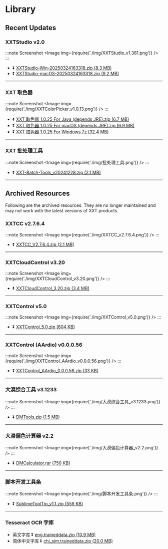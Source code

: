 
# Library

## Recent Updates

### XXTStudio v2.0

:::note Screenshot
<Image img={require('./img/XXTStudio_v1.381.png')} />
:::

- ⏬ [XXTStudio-Win-20250324163318\.zip \(8\.3 MB\)](https://cdn.82flex.com/assets/XXTStudio-Win-20250324163318.zip)
- ⏬ [XXTStudio-macOS-20250324163318\.zip \(9\.2 MB\)](https://cdn.82flex.com/assets/XXTStudio-macOS-20250324163318.zip)

----

### XXT 取色器

:::note Screenshot
<Image img={require('./img/XXTColorPicker_v1.0.13.png')} />
:::

- ⏬ [XXT 取色器 1\.0\.25 For Java \(depends JRE\)\.zip \(6\.7 MB\)](https://cdn.82flex.com/assets/XXT%20%E5%8F%96%E8%89%B2%E5%99%A8%201.0.25%20For%20Java%20%28depends%20JRE%29.zip)
- ⏬ [XXT 取色器 1\.0\.25 For macOS \(depends JRE\)\.zip \(6\.9 MB\)](https://cdn.82flex.com/assets/XXT%20%E5%8F%96%E8%89%B2%E5%99%A8%201.0.25%20For%20macOS%20%28depends%20JRE%29.zip)
- ⏬ [XXT 取色器 1\.0\.25 For Windows\.7z \(32\.4 MB\)](https://cdn.82flex.com/assets/XXT%20%E5%8F%96%E8%89%B2%E5%99%A8%201.0.25%20For%20Windows.7z)

----

### XXT 批处理工具

:::note Screenshot
<Image img={require('./img/批处理工具.png')} />
:::

- ⏬ [XXT\-Batch\-Tools\_v20241228\.zip \(2\.1 MB\)](https://cdn.82flex.com/assets/XXT-%E6%89%B9%E5%A4%84%E7%90%86%E5%B7%A5%E5%85%B7-20241228.zip)

----

## Archived Resources

Following are the archived resources. They are no longer maintained and may not work with the latest versions of XXT products.

### XXTCC v2.7.6.4

:::note Screenshot
<Image img={require('./img/XXTCC_v2.7.6.4.png')} />
:::

- ⏬ [XXTCC\_V2\.7\.6\.4\.zip \(2\.1 MB\)](https://cdn.82flex.com/ngdocs/assets/XXTCC_V2.7.6.4.zip)

----

### XXTCloudControl v3.20

:::note Screenshot
<Image img={require('./img/XXTCloudControl_v3.20.png')} />
:::

- ⏬ [XXTCloudControl\_3\.20\.zip \(3\.4 MB\)](https://cdn.82flex.com/assets/XXTCloudControl_3.20.zip)

----

### XXTControl v5.0

:::note Screenshot
<Image img={require('./img/XXTControl_v5.0.png')} />
:::

- ⏬ [XXTControl\_5\.0\.zip \(604 KB\)](https://cdn.82flex.com/assets/XXTControl_5.0.zip)

----

### XXTControl \(AArdio\) v0.0.0.56

:::note Screenshot
<Image img={require('./img/XXTControl_AArdio_v0.0.0.56.png')} />
:::

- ⏬ [XXTControl\_AArdio\_0\.0\.0\.56\.zip \(33 KB\)](https://cdn.82flex.com/assets/XXTControl_AArdio_0.0.0.56.zip)

----

### 大漠综合工具 v3.1233

:::note Screenshot
<Image img={require('./img/大漠综合工具_v3.1233.png')} />
:::

- ⏬ [DMTools\.zip \(1\.5 MB\)](https://cdn.82flex.com/assets/DMTools.zip)

----

### 大漠偏色计算器 v2.2

:::note Screenshot
<Image img={require('./img/大漠偏色计算器_v2.2.png')} />
:::

- ⏬ [DMCalculator\.rar \(750 KB\)](https://cdn.82flex.com/assets/DMCalculator.rar)

----

### 脚本开发工具条

:::note Screenshot
<Image img={require('./img/脚本开发工具条.png')} />
:::

- ⏬ [SublimeToolTip\_v1\.1\.zip \(559 KB\)](https://cdn.82flex.com/assets/%E8%84%9A%E6%9C%AC%E7%BC%96%E8%BE%91%E5%B7%A5%E5%85%B7%E6%9D%A1v1.1%20by%20%E9%98%BF%E6%B2%9B.zip)

----

### Tesseract OCR 字库

- 英文字库 ⏬ [eng\.traineddata\.zip \(10\.9 MB\)](https://cdn.82flex.com/assets/tessdata/eng.traineddata.zip)
- 简体中文字库 ⏬ [chi\_sim\.traineddata\.zip \(20\.0 MB\)](https://cdn.82flex.com/assets/tessdata/chi_sim.traineddata.zip)
